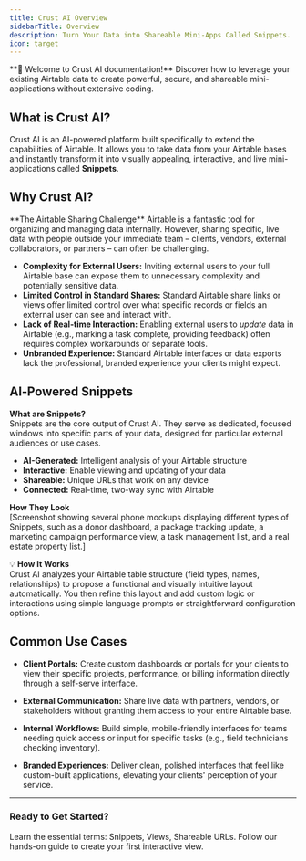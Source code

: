 ```yaml
---
title: Crust AI Overview
sidebarTitle: Overview
description: Turn Your Data into Shareable Mini-Apps Called Snippets.
icon: target
---
```


<Tip>
 **🚀 Welcome to Crust AI documentation!**  
    Discover how to leverage your existing Airtable data to create powerful, secure, and shareable mini-applications without extensive coding.
</Tip>

## What is Crust AI?

Crust AI is an AI-powered platform built specifically to extend the capabilities of Airtable. It allows you to take data from your Airtable bases and instantly transform it into visually appealing, interactive, and live mini-applications called **Snippets**.

## Why Crust AI?

<Warning>
  **The Airtable Sharing Challenge**  
  Airtable is a fantastic tool for organizing and managing data internally. However, sharing specific, live data with people outside your immediate team – clients, vendors, external collaborators, or partners – can often be challenging.

  *   **Complexity for External Users:** Inviting external users to your full Airtable base can expose them to unnecessary complexity and potentially sensitive data.
  *   **Limited Control in Standard Shares:** Standard Airtable share links or views offer limited control over what specific records or fields an external user can see and interact with.
  *   **Lack of Real‑time Interaction:** Enabling external users to *update* data in Airtable (e.g., marking a task complete, providing feedback) often requires complex workarounds or separate tools.
  *   **Unbranded Experience:** Standard Airtable interfaces or data exports lack the professional, branded experience your clients might expect.
</Warning>

## AI‑Powered Snippets

**What are Snippets?**  
  Snippets are the core output of Crust AI. They serve as dedicated, focused windows into specific parts of your data, designed for particular external audiences or use cases.

  *   **AI-Generated:** Intelligent analysis of your Airtable structure
  *   **Interactive:** Enable viewing and updating of your data
  *   **Shareable:** Unique URLs that work on any device
  *   **Connected:** Real-time, two-way sync with Airtable

  **How They Look**  
  [Screenshot showing several phone mockups displaying different types of Snippets, such as a donor dashboard, a package tracking update, a marketing campaign performance view, a task management list, and a real estate property list.]


💡 **How It Works**  
Crust AI analyzes your Airtable table structure (field types, names, relationships) to propose a functional and visually intuitive layout automatically. You then refine this layout and add custom logic or interactions using simple language prompts or straightforward configuration options.


## Common Use Cases

*   **Client Portals:** Create custom dashboards or portals for your clients to view their specific projects, performance, or billing information directly through a self-serve interface.

*   **External Communication:** Share live data with partners, vendors, or stakeholders without granting them access to your entire Airtable base.

*   **Internal Workflows:** Build simple, mobile-friendly interfaces for teams needing quick access or input for specific tasks (e.g., field technicians checking inventory).

*   **Branded Experiences:** Deliver clean, polished interfaces that feel like custom-built applications, elevating your clients' perception of your service.

---

### Ready to Get Started?

<CardGroup cols={2}>
  <Card
    title="Explore Key Concepts"
    icon="lightbulb"
    href="/chapters/getting-started/key-concepts"
  >
    Learn the essential terms: Snippets, Views, Shareable URLs.
  </Card>
  <Card
    title="Build Your First Snippet"
    icon="rocket"
    href="/chapters/getting-started/quickstart-build-your-first-snippet"
  >
    Follow our hands-on guide to create your first interactive view.
  </Card>
</CardGroup>